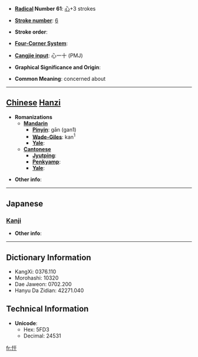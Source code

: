 * '''[[Wiktionary:Chinese radical index| Radical]] Number 61''': [[Wiktionary:Chinese radical index 心|心]]+3 strokes

* '''[[Wiktionary:Chinese total strokes index|Stroke number]]''': [[Wiktionary:Chinese total strokes index 6|6]]

* '''Stroke order''': 

* '''[[Wiktionary:Chinese four corner index|Four-Corner System]]''': 

* '''[[Wiktionary:Chinese Cangjie index|Cangjie input]]''': 心一十 (PMJ)

* '''Graphical Significance and Origin''': 

* '''Common Meaning''': concerned about

----

== [[Chinese]] [[Hanzi]] ==

* '''Romanizations'''
** '''[[Mandarin]]'''
*** '''[[Pinyin]]''': gān (gan1)
*** '''[[Wade-Giles]]''': kan<sup>1</sup>
*** '''[[Yale]]''': 
** '''[[Cantonese]]'''
*** '''[[Jyutping]]''':
*** '''[[Penkyamp]]''': 
*** '''[[Yale]]''': 

* '''Other info''': 

----

==Japanese==
===[[Kanji]]===
{{kanji|on readings=[[かん]] (kan), [[がん]] (gan)
|kun readings=[[きわめる]] (kiwameru), [[おかす]] (okasu)
}}

* '''Other info''':  

----

== Dictionary Information ==

* KangXi: 0376.110
* Morohashi: 10320
* Dae Jaweon: 0702.200
* Hanyu Da Zidian: 42271.040

== Technical Information ==

* '''Unicode''':
** Hex: 5FD3
** Decimal: 24531

[[fr:忓]]